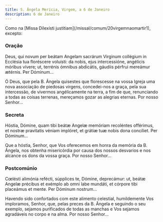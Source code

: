 ```yaml
---
title: S. Ângela Merícia, Virgem, a 6 de Janeiro
description: 6 de Janeiro
---
```


<aside>
  Como na [Missa Dilexísti justitiam](/missal/comum/20virgemnaomartir1),
  excepto:
</aside>

### Oração

<div class="side-by-side not-content">

Deus, qui novum per beátam Angelam sacrárum Virginum collégium in Ecclésia
    tua floréscere voluísti: da nobis, ejus intercessióne, angélicis móribus
    vívere; ut, terrénis ómnibus abdicátis, gáudiis pérfrui mereámur ætérnis.
    Per Dóminum...

Ó Deus, que pela B. Ângela quisestes que florescesse na vossa Igreja uma
    nova associação de piedosas virgens, concedei-nos a graça, pela sua
    intercessão, de vivermos angélicamente na terra, a fim de que, renunciando a
    todas as coisas terrenas, mereçamos gozar as alegrias eternas. Por nosso
    Senhor...

</div>

### Secreta

<div class="side-by-side not-content">

Hóstia, Dómine, quam tibi beátæ Angelæ memóriam recoléntes offérimus, et
    nostræ pravitatis véniam implóret, et grátiæ tuæ nobis dona concíliet. Per
    Dóminum...

Que a hóstia, Senhor, que Vos oferecemos em honra da memória da B. Ângela,
    nos obtenha misericórdia por causa dos nossos desvarios e nos alcance os
    dons da vossa graça. Por nosso Senhor...

</div>

### Postcomúnio

<div class="side-by-side not-content">

Cœlésti alimónia refécti, súpplices te, Dómine, deprecámur: ut, beátæ Angelæ
    précibus et exémplo ab omni labe mundáti, et córpore tibi placeámus et
    mente. Per Dóminum nostrum...

Havendo sido confortados com este alimento celestial, humildemente Vos
    imploramos, Senhor, que, pelas preces da B. Ângela e seguindo o seu exemplo,
    sejamos purificados de todas as manchas e Vos sejamos agradáveis no corpo e
    na alma. Por nosso Senhor...

</div>
